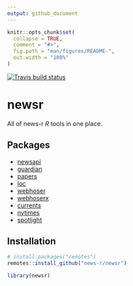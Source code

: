 ```yaml
---
output: github_document
---
```


<!-- README.md is generated from README.Rmd. Please edit that file -->

```r
knitr::opts_chunk$set(
  collapse = TRUE,
  comment = "#>",
  fig.path = "man/figures/README-",
  out.width = "100%"
)
```
<!-- badges: start -->
[![Travis build status](https://travis-ci.org/news-r/newsr.svg?branch=master)](https://travis-ci.org/news-r/newsr)
<!-- badges: end -->

# newsr

All of news-r _R_ tools in one place.

## Packages

- [newsapi](https://github.com/news-r/newsapi)
- [guardian](https://github.com/news-r/guardian)
- [papers](https://github.com/news-r/papers)
- [loc](https://github.com/news-r/loc)
- [webhoser](https://github.com/news-r/webhoser)
- [webhoserx](https://github.com/news-r/webhoserx)
- [currents](https://github.com/news-r/currents)
- [nytimes](https://github.com/news-r/nytimes)
- [spotlight](https://github.com/news-r/spotlight)

## Installation


```r
# install.packages("remotes")
remotes::install_github("news-r/newsr")
```

```r
library(newsr)
```